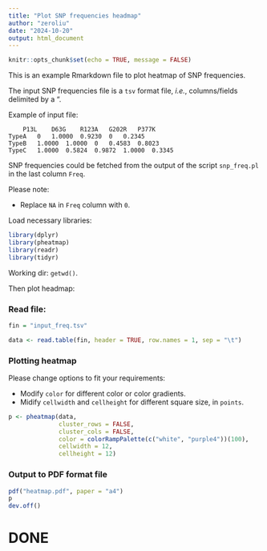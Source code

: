 ```yaml
---
title: "Plot SNP frequencies headmap"
author: "zeroliu"
date: "2024-10-20"
output: html_document
---
```


```r
knitr::opts_chunk$set(echo = TRUE, message = FALSE)
```

This is an example Rmarkdown file to plot heatmap of SNP frequencies.

The input SNP frequencies file is a `tsv` format file, _i.e._, columns/fields delimited by a "\t".

Example of input file:

```
	P13L	D63G	R123A	G202R	P377K
TypeA	0	1.0000	0.9230	0	0.2345
TypeB	1.0000	1.0000	0	0.4583	0.8023
TypeC	1.0000	0.5824	0.9872	1.0000	0.3345
```

SNP frequencies could be fetched from the output of the script `snp_freq.pl` in the last column `Freq`.

Please note:

- Replace `NA` in `Freq` column with `0`.

Load necessary libraries:

```r
library(dplyr)
library(pheatmap)
library(readr)
library(tidyr)
```

Working dir: `getwd()`.

Then plot headmap:

### Read file:

```r
fin = "input_freq.tsv"

data <- read.table(fin, header = TRUE, row.names = 1, sep = "\t")
```

### Plotting heatmap

Please change options to fit your requirements:

- Modify `color` for different color or color gradients.
- Midify `cellwidth` and `cellheight` for different square size, in `points`.

```r
p <- pheatmap(data,
              cluster_rows = FALSE, 
              cluster_cols = FALSE,
              color = colorRampPalette(c("white", "purple4"))(100),
              cellwidth = 12,
              cellheight = 12)
```

### Output to PDF format file

```r
pdf("heatmap.pdf", paper = "a4")
p
dev.off()
```

# DONE

